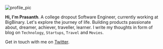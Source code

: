 
<div style={{marginBottom: "-150px"}}>
<img
  src={profile}
  style={{ width: "100px", borderRadius: "50%", marginTop: "-40px" }}
  alt="profile_pic"
/>

**Hi, I'm Prasanth**. A college dropout Software Engineer, currently working at BigBinary. Let's explore the journey of life. Building products passionate about, dreamer, achiever, traveller, learner. I write my thoughts in form of blog
on `Technology`, `Startups`, `Travel` and `Movies`.

Get in touch with me on [Twitter](https://twitter.com/iamchaduvula).

</div>

